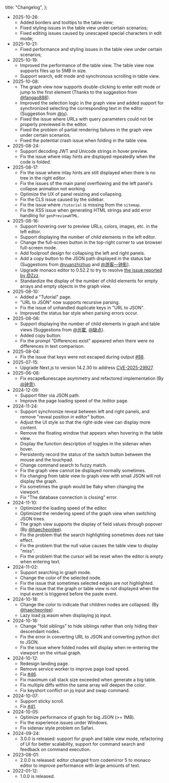   title: "Changelog",
};

- 2025-10-26:
  - Added borders and tooltips to the table view;
  - Fixed styling issues in the table view under certain scenarios;
  - Fixed editing issues caused by unescaped special characters in edit mode;
- 2025-10-21:
  - Fixed performance and styling issues in the table view under certain scenarios;
- 2025-10-19:
  - Improved the performance of the table view. The table view now supports files up to 5MB in size.
  - Support search, edit mode and synchronous scrolling in table view.
- 2025-10-08:
  - The graph view now supports double-clicking to enter edit mode or jump to the first element (Thanks to the suggestion from [@fangao888](https://github.com/loggerhead/json4u/issues/82)).
  - Improved the selection logic in the graph view and added support for synchronized selecting the corresponding text in the editor
    (Suggestion from [@jy](https://support.qq.com/products/670462/profile/35)).
  - Fixed the issue where URLs with query parameters could not be properly previewed in the editor.
  - Fixed the problem of partial rendering failures in the graph view under certain scenarios.
  - Fixed the potential crash issue when folding in the table view.
- 2025-08-24:
  - Support decoding JWT and Unicode strings in hover preview.
  - Fix the issue where inlay hints are displayed repeatedly when the code is folded.
- 2025-08-17:
  - Fix the issue where inlay hints are still displayed when there is no tree in the right editor.
  - Fix the issues of the main panel overflowing and the left panel's collapse animation not working.
  - Optimize the UX of panel resizing and collapsing.
  - Fix the CLS issue caused by the sidebar.
  - Fix the issue where `/tutorial` is missing from the `sitemap`.
  - Fix the XSS issue when generating HTML strings and add error handling for `genPreviewHTML`.
- 2025-08-16:
  - Support hovering over to preview URLs, colors, images, etc. in the left editor.
  - Support displaying the number of child elements in the left editor.
  - Change the full-screen button in the top-right corner to use browser full-screen mode.
  - Add foolproof design for collapsing the left and right panels.
  - Add a copy button to the JSON path displayed in the status bar (Suggestions from [@yuanzhizhuo](https://support.qq.com/products/670462/post/173252333628061029/) and [@游客—钟影](https://support.qq.com/products/670462/post/175100554248744010/)).
  - Upgrade monaco editor to 0.52.2 to try to resolve [the issue reported by @Zzz](https://support.qq.com/products/670462/post/175076261031846722/).
  - Standardize the display of the number of child elements for empty arrays and empty objects in the graph view.
- 2025-08-10:
  - Added a "Tutorial" page.
  - "URL to JSON" now supports recursive parsing.
  - Fix the issue of unhandled duplicate keys in "URL to JSON".
  - Improved the status bar style when parsing errors occur.
- 2025-08-06:
  - Support displaying the number of child elements in graph and table views (Suggestions from [@光翟](https://support.qq.com/products/670462/profile/16/), [@缺点](https://support.qq.com/products/670462/profile/22/)).
  - Added copy button.
  - Fix the prompt "Differences exist" appeared when there were no differences in text comparison.
- 2025-08-04:
  - Fix the issue that keys were not escaped during output [#88](https://github.com/loggerhead/json4u/issues/88).
- 2025-07-15:
  - Upgrade Next.js to version 14.2.30 to address [CVE-2025-29927](https://vercel.com/blog/postmortem-on-next-js-middleware-bypass).
- 2025-06-08:
  - Fix escape&unescape asymmetry and refactored implementation (By [@钟意](https://github.com/ThatCoders)).
- 2024-12-09:
  - Support filter via JSON path.
  - Improve the page loading speed of the /editor page.
- 2024-11-24:
  - Support synchronize reveal between left and right panels, and remove "reveal position in editor" button.
  - Adjust the UI style so that the right-side view can display more content.
  - Remove the floating window that appears when hovering in the table view.
  - Display the function description of toggles in the sidenav when hover.
  - Persistently record the status of the switch button between the mouse and the touchpad.
  - Change command search to fuzzy match.
  - Fix the graph view cannot be displayed normally sometimes.
  - Fix changing from table view to graph view with small JSON will not display the graph.
  - Fix sometimes the graph would be flaky when changing the viewport.
  - Fix "The database connection is closing" error.
- 2024-11-10:
  - Optimized the loading speed of the editor.
  - Optimized the rendering speed of the graph view when switching JSON trees.
  - The graph view supports the display of field values through popover (By [@haecheonlee](https://github.com/haecheonlee)).
  - Fix the problem that the search highlighting sometimes does not take effect.
  - Fix the problem that the null value causes the table view to display "miss".
  - Fix the problem that the cursor will be reset when the editor is empty when entering text.
- 2024-11-02:
  - Support searching in graph mode.
  - Change the color of the selected node.
  - Fix the issue that sometimes selected edges are not highlighted.
  - Fix the issue that the graph or table view is not displayed when the input event is triggered before the paste event.
- 2024-10-18:
  - Change the color to indicate that children nodes are collapsed. (By [@haecheonlee](https://github.com/haecheonlee))
  - Lazy load jq.wasm when displaying jq input.
- 2024-10-16:
  - Change "fold siblings" to hide siblings rather than only hiding their descendant nodes.
  - Fix the error in converting URL to JSON and converting python dict to JSON.
  - Fix the issue where folded nodes will display when re-entering the viewport on the virtual graph.
- 2024-10-12:
  - Redesign landing page.
  - Remove service worker to improve page load speed.
  - Fix [#46](https://github.com/loggerhead/json4u/pull/46).
  - Fix maximum call stack size exceeded when generate a big table.
  - Fix multiple diffs within the same array will deepen the color.
  - Fix keyshort conflict on jq input and swap command.
- 2024-10-07:
  - Support sticky scroll.
  - Fix [#41](https://github.com/loggerhead/json4u/pull/41).
- 2024-10-05:
  - Optimize performance of graph for big JSON (>= 1MB).
  - Fix the experience issues under Windows.
  - Fix sidenav style problem on Safari.
- 2024-09-24:
  - 3.0.0 is released: support for graph and table view mode, refactoring of UI for better scalability, support for command search and feedback on command execution.
- 2023-08-01:
  - 2.0.0 is released: editor changed from codemirror 5 to monaco editor to improve performance with large amounts of text.
- 2022-01-12:
  - 1.0.0 is released.
